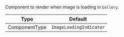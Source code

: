 Component to render when image is loading in `Gallery`.

| Type          | Default                 |
| ------------- | ----------------------- |
| ComponentType | `ImageLoadingIndicator` |
